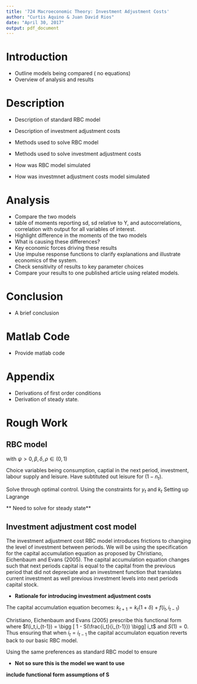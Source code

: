 ```yaml
---
title: '724 Macroeconomic Theory: Investment Adjustment Costs'
author: "Curtis Aquino & Juan David Rios"
date: "April 30, 2017"
output: pdf_document
---
```


# Introduction 

- Outline models being compared ( no equations)
- Overview of analysis and results 

# Description 

- Description of standard RBC model
- Description of investment adjustment costs 

- Methods used to solve RBC model
- Methods used to solve investment adjustment costs 

- How was RBC model simulated
- How was investmnet adjustment costs model simulated

# Analysis 

- Compare the two models 
- table of moments reporting sd, sd relative to Y, and autocorrelations,
correlation with output for all variables of interest. 
- Highlight difference in the moments of the two models 
- What is causing these differences? 
- Key economic forces driving these results
- Use impulse response functions to clarify explanations and illustrate economics of the system. 
- Check sensitivity of results to key parameter choices
- Compare your results to one published article using related models. 

# Conclusion

- A brief conclusion

# Matlab Code

- Provide matlab code

# Appendix 

- Derivations of first order conditions 
- Derivation of steady state. 

# Rough Work


## RBC model 

\begin{align*}
\max E_0 & \sum^\infty_{t=0} \beta ^t [ \ln (c_t) + \psi \ln(1 - n_t)] \textrm{      s.t.}\\
 y_t &= c_t + i_t \\
 y_t &= A_t k_t^\alpha n_t^{1-\alpha}\\
 k_{t+1} &= i_t + (1-\delta)k_t \\ 
 \ln (A_{t+1}) &= \rho \ln (A_t) + \epsilon_{t+1} \textrm{   where     }\epsilon_{t+1} \sim iid(0, \sigma^2_\epsilon)\\
k_0 \textrm{ and } A_0 & \textrm{ are given and } > 0
\end{align*}
with $\psi > 0,\beta,\delta,\rho \in (0,1)$

Choice variables being consumption, captial in the next period, investment, labour supply and leisure. Have subtituted out leisure for $(1-n_t)$.

Solve through optimal control. Using the constraints for $y_t$ and $k_t$
\begin{align*}
A_t k_t^\alpha n_t^{1-\alpha} &= c_t +i_t \\
A_t k_t^\alpha n_t^{1-\alpha} &= c_t + k_{t+1}- (1-\delta)k_t\\
0 &= A_t k_t^\alpha n_t^{1-\alpha} - c_t - k_{t+1} + (1-\delta)k_t
\end{align*}
Setting up Lagrange 
\begin{align*}
L &=  E_0 \sum^\infty_{t=0} \beta ^t [ \ln (c_t) + \psi \ln(1 - n_t)]  + \beta^t \lambda_t [ A_t k_t^\alpha n_t^{1-\alpha} - c_t - k_{t+1} + (1-\delta)k_t] \\
\frac{\partial L}{\partial c_t} &: \frac{1}{c_t} = \lambda_t\\
\frac{\partial L}{\partial n_t} &: \frac{\psi}{(1-n_t)} = \lambda_t  \\
&: \frac{\psi}{(1-n_t)} =  \frac{1}{c_t}[(1-\alpha)\frac{y_t}{n_t}]\\
\frac{\partial L}{\partial k_{t+1}} &: \lambda_t = \lambda_{t+1} \beta [\alpha \frac{y_{t+1}}{k_{t+1}} + (1-\delta)]\\
&:  \frac{1}{c_t} =  \frac{1}{c_{t+1}} \beta  [\alpha \frac{y_{t+1}}{k_{t+1}} + (1-\delta)] 
\end{align*}

** Need to solve for steady state**

## Investment adjustment cost model 

The investment adjustment cost RBC model introduces frictions to changing the level of investment between periods. We will be using the specification for the capital accumulation equation as proposed by Christiano, Eichenbaum and Evans (2005). The capital accumulation equation changes such that next periods capital is equal to the capital from the previous period that did not depreciate and an investment function that translates current investment as well previous investment levels into next periods capital stock. 

- **Rationale for introducing investment adjustment costs**

The capital accumulation equation becomes: $k_{t+1} = k_t(1+\delta) + f(i_t,i_{t-1})$

Christiano, Eichenbaum and Evans (2005) prescribe this functional form where $f(i_t,i_{t-1}) = \bigg [ 1 - S(\frac{i_t}{i_{t-1}}) \bigg] i_t$ and $S(1) = 0$. Thus ensuring that when $i_t = i_{t-1}$ the capital accumulaton equation reverts back to our basic RBC model. 

Using the same preferences as standard RBC model to ensure

- **Not so sure this is the model we want to use**

\begin{align*}
\max E_0 & \sum^\infty_{t=0} \beta ^t [ \ln (c_t) + \psi \ln(1 - n_t)] \textrm{      s.t.}\\
 y_t &= c_t + i_t \\
 y_t &= A_t k_t^\alpha n_t^{1-\alpha}\\
 k_{t+1} &= [ 1 - S(\frac{i_t}{i_{t-1}})]i_t + (1-\delta)k_t \\ 
 \ln (A_{t+1}) &= \rho \ln (A_t) + \epsilon_{t+1} \textrm{   where     }\epsilon_{t+1} \sim iid(0, \sigma^2_\epsilon)\\
k_0 \textrm{ and } A_0 & \textrm{ are given and } > 0
\end{align*}

**include functional form assumptions of S**

\begin{align*}
L = E_0  \sum^\infty_{t=0} & \beta ^t [ \ln (c_t) + \psi \ln(1 - n_t)] \\
& + \beta ^t \lambda_t [ A_tk_t^\alpha n_t^{1-\alpha} - c -i ]  \\
& + \beta ^t \Lambda_t [i_t - \theta_t(i_t,i_{t-1}) + (1-\delta)k_t - k_{t+1}]
\\\\
\frac{\partial L}{\partial c_t} &: \frac{1}{c_t} = \lambda_t\\
\frac{\partial L}{\partial n_t} &: \frac{\psi}{1-n_t} = \lambda_t[(1-\alpha)\frac{y_t}{n_t}] \\
\frac{\partial L}{\partial i_t} &: \lambda_t = \Lambda_t[1 - \frac{\partial \theta_t(i_t,i_{t-1})}{\partial i_t}] + \Lambda_{t+1}\beta[\frac{\partial \theta_{t+1}(i_{t+1},i_t)}{\partial i_t}]\\
\frac{\partial L}{\partial k_{t+1}} &: \Lambda_t = \lambda_{t+1} \beta [\alpha \frac{y_{t+1}}{k_{t+1}} + (1-\delta)]\\
a\end{align*}


